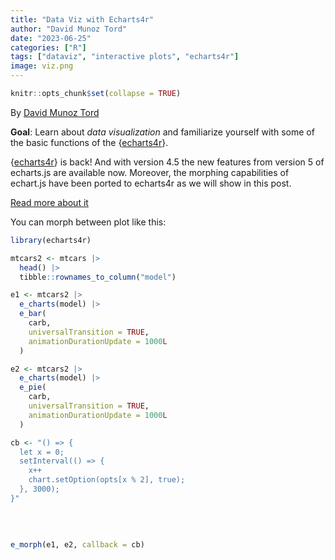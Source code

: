 ```yaml
---
title: "Data Viz with Echarts4r"
author: "David Munoz Tord"
date: "2023-06-25"
categories: ["R"]
tags: ["dataviz", "interactive plots", "echarts4r"]
image: viz.png
---
```


```r
knitr::opts_chunk$set(collapse = TRUE)
```

By [David Munoz Tord](https://david-munoztord.com/)

**Goal**: Learn about *data visualization* and familiarize yourself with some of the basic functions of the {[echarts4r](https://echarts4r.john-coene.com/index.html)}.

{[echarts4r](https://echarts4r.john-coene.com/index.html)} is back! And with version 4.5 the new features from version 5 of echarts.js are available now. Moreover, the morphing capabilities of echart.js have been ported to echarts4r as we will show in this post.

[Read more about it](https://echarts4r.john-coene.com/)

You can morph between plot like this:

```r

library(echarts4r)

mtcars2 <- mtcars |> 
  head() |> 
  tibble::rownames_to_column("model")

e1 <- mtcars2 |> 
  e_charts(model) |> 
  e_bar(
    carb, 
    universalTransition = TRUE,
    animationDurationUpdate = 1000L
  )

e2 <- mtcars2 |> 
  e_charts(model) |> 
  e_pie(
    carb, 
    universalTransition = TRUE,
    animationDurationUpdate = 1000L
  )

cb <- "() => {
  let x = 0;
  setInterval(() => {
    x++
    chart.setOption(opts[x % 2], true);
  }, 3000);
}"



```

<br/>

```r

e_morph(e1, e2, callback = cb)

```
